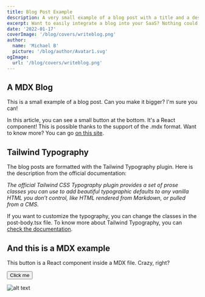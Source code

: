 ```yaml
---
title: Blog Post Example
description: A very small example of a blog post with a title and a description.
excerpt: Want to easily integrate a blog into your SaaS? Nothing could be simpler, with SupaNexTail, everything is already configured, you just have to write!
date: '2022-01-17'
coverImage: '/blog/covers/writeblog.png'
author:
  name: 'Michael B'
  picture: '/blog/author/Avatar1.svg'
ogImage:
  url: '/blog/covers/writeblog.png'
---
```



## A MDX Blog

This is a small example of a blog post.
Can you make it bigger?
I'm sure you can!

In this article, you can see a small button at the bottom. It's a React component!
This is possible thanks to the support of the .mdx format. Want to know more?
You can go [on this site](https://mdxjs.com/).

## Tailwind Typography

The blog posts are formatted with the Tailwind Typography plugin.
Here is the description from the official documentation:

_The official Tailwind CSS Typography plugin provides a set of prose classes you can use to add beautiful typographic defaults to any vanilla HTML you don’t control, like HTML rendered from Markdown, or pulled from a CMS._

If you want to customize the typography,
you can change the classes in the post-body.tsx file.
To know more about Tailwind Typography,
you can [check the documentation](https://tailwindcss.com/docs/typography-plugin).

## And this is a MDX example

This button is a React component inside a MDX file. Crazy, right?

<Button>Click me</Button>

![alt text](/logo.svg 'Logo Website')
